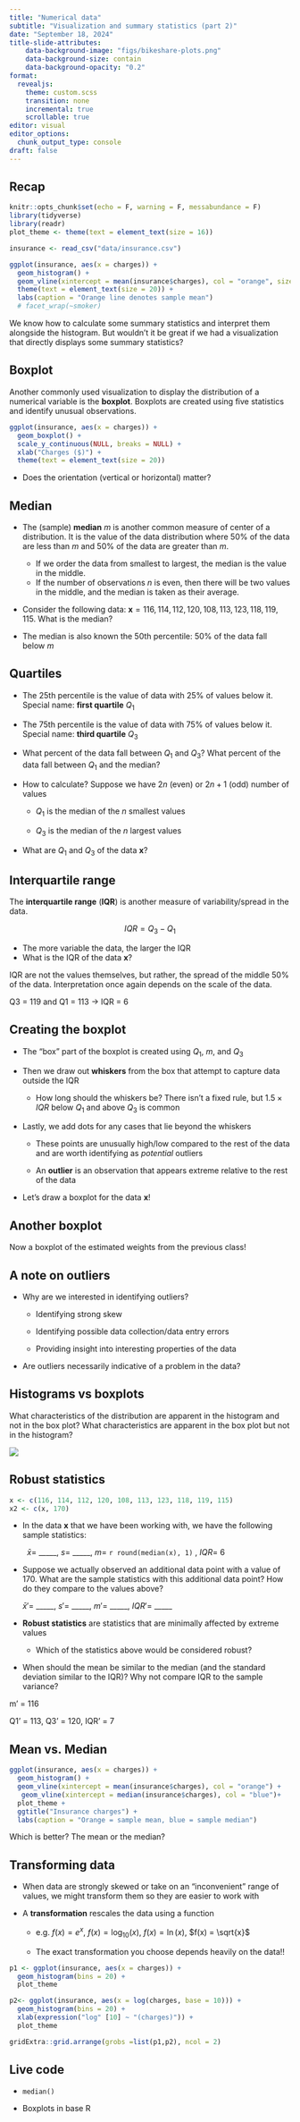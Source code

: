 ```yaml
---
title: "Numerical data"
subtitle: "Visualization and summary statistics (part 2)"
date: "September 18, 2024"
title-slide-attributes:
    data-background-image: "figs/bikeshare-plots.png"
    data-background-size: contain
    data-background-opacity: "0.2"
format: 
  revealjs:
    theme: custom.scss
    transition: none
    incremental: true
    scrollable: true
editor: visual
editor_options: 
  chunk_output_type: console
draft: false
---
```


## Recap

```r
knitr::opts_chunk$set(echo = F, warning = F, messabundance = F)
library(tidyverse)
library(readr)
plot_theme <- theme(text = element_text(size = 16))
```

```r
insurance <- read_csv("data/insurance.csv")

ggplot(insurance, aes(x = charges)) +
  geom_histogram() +
  geom_vline(xintercept = mean(insurance$charges), col = "orange", size = 2) +
  theme(text = element_text(size = 20)) +
  labs(caption = "Orange line denotes sample mean")
  # facet_wrap(~smoker)
```

We know how to calculate some summary statistics and interpret them alongside the histogram. But wouldn't it be great if we had a visualization that directly displays some summary statistics?

## Boxplot

Another commonly used visualization to display the distribution of a numerical variable is the **boxplot**. Boxplots are created using five statistics and identify unusual observations.

```r
ggplot(insurance, aes(x = charges)) +
  geom_boxplot() +
  scale_y_continuous(NULL, breaks = NULL) +
  xlab("Charges ($)") +
  theme(text = element_text(size = 20))
```

-   Does the orientation (vertical or horizontal) matter?

## Median

-   The (sample) **median** $m$ is another common measure of center of a distribution. It is the value of the data distribution where 50% of the data are less than $m$ and 50% of the data are greater than $m$.

    -   If we order the data from smallest to largest, the median is the value in the middle.
    -   If the number of observations $n$ is even, then there will be two values in the middle, and the median is taken as their average.

-   ::: discuss
    Consider the following data: $\boldsymbol{x} =116, 114, 112, 120, 108, 113, 123, 118, 119, 115$. What is the median?
    :::

-   The median is also known the 50th percentile: 50% of the data fall below $m$

## Quartiles

-   The 25th percentile is the value of data with 25% of values below it. Special name: **first quartile** $Q_{1}$

-   The 75th percentile is the value of data with 75% of values below it. Special name: **third quartile** $Q_{3}$

-   ::: discuss
    What percent of the data fall between $Q_{1}$ and $Q_{3}$? What percent of the data fall between $Q_{1}$ and the median?
    :::

-   How to calculate? Suppose we have $2n$ (even) or $2n + 1$ (odd) number of values

    -   $Q_{1}$ is the median of the $n$ smallest values

    -   $Q_{3}$ is the median of the $n$ largest values

-   ::: discuss
    What are $Q_{1}$ and $Q_{3}$ of the data $\boldsymbol{x}$?
    :::

## Interquartile range

The **interquartile range** (**IQR**) is another measure of variability/spread in the data.

$$
IQR = Q_{3} - Q_{1}
$$

-   The more variable the data, the larger the IQR
-   What is the IQR of the data $\boldsymbol{x}$?

::: notes
IQR are not the values themselves, but rather, the spread of the middle 50% of the data. Interpretation once again depends on the scale of the data.

Q3 = 119 and Q1 = 113 -\> IQR = 6
:::

## Creating the boxplot

-   The "box" part of the boxplot is created using $Q_{1}$, $m$, and $Q_{3}$

-   Then we draw out **whiskers** from the box that attempt to capture data outside the IQR

    -   How long should the whiskers be? There isn't a fixed rule, but $1.5 \times IQR$ below $Q_1$ and above $Q_{3}$ is common

-   Lastly, we add dots for any cases that lie beyond the whiskers

    -   These points are unusually high/low compared to the rest of the data and are worth identifying as *potential* outliers

    -   An **outlier** is an observation that appears extreme relative to the rest of the data

-   Let's draw a boxplot for the data $\boldsymbol{x}$!

## Another boxplot

Now a boxplot of the estimated weights from the previous class!

## A note on outliers

-   ::: discuss
    Why are we interested in identifying outliers?
    :::

    -   Identifying strong skew

    -   Identifying possible data collection/data entry errors

    -   Providing insight into interesting properties of the data

-   Are outliers necessarily indicative of a problem in the data?

## Histograms vs boxplots

::: discuss
What characteristics of the distribution are apparent in the histogram and not in the box plot? What characteristics are apparent in the box plot but not in the histogram?
:::

![](figs/04-hist_v_boxplot.png){fig-align="center"}

## Robust statistics

```r
x <- c(116, 114, 112, 120, 108, 113, 123, 118, 119, 115)
x2 <- c(x, 170)
```

-   In the data $\boldsymbol{x}$ that we have been working with, we have the following sample statistics:

::: fragment
$\qquad \bar{x} =$ \_\_\_\_\_, $s =$ \_\_\_\_\_, $m =$ `r round(median(x), 1)` , $IQR =$ 6
:::

-   ::: discuss
    Suppose we actually observed an additional data point with a value of $170$. What are the sample statistics with this additional data point? How do they compare to the values above?

    $\bar{x}' =$ \_\_\_\_\_, $s' =$ \_\_\_\_\_, $m' =$ \_\_\_\_\_, $IQR' =$ \_\_\_\_\_
    :::

-   **Robust statistics** are statistics that are minimally affected by extreme values

    -   Which of the statistics above would be considered robust?

-   ::: discuss
    When should the mean be similar to the median (and the standard deviation similar to the IQR)? Why not compare IQR to the sample variance?
    :::

::: notes
m' = 116

Q1' = 113, Q3' = 120, IQR' = 7
:::

## Mean vs. Median

```r
ggplot(insurance, aes(x = charges)) +
  geom_histogram() +
  geom_vline(xintercept = mean(insurance$charges), col = "orange") +
   geom_vline(xintercept = median(insurance$charges), col = "blue")+
  plot_theme +
  ggtitle("Insurance charges") +
  labs(caption = "Orange = sample mean, blue = sample median")
```

Which is better? The mean or the median?

````{=html}
<!--
## Comparing numerical data across groups

-   While we haven't yet discussed categorical data, it is common to want to visualize the distribution of a numerical variable across different groups/levels of a categorical variable

```r
p1 <- ggplot(insurance, aes(y = smoker, x = charges)) +
  geom_boxplot() +
  plot_theme

p2 <- ggplot(insurance, aes(x = charges, col = smoker, fill = smoker)) +
  geom_density(alpha = 0.3) +
  plot_theme

p3 <- ggplot(insurance, aes(x = charges)) +
  geom_histogram()+
  facet_wrap(~smoker) +
  theme(text =element_text(size = 14),
        axis.text.x = element_text(angle = 45))

gridExtra::grid.arrange(grobs =list(p1,p2,p3), ncol = 2)
```
-->
````

## Transforming data

-   When data are strongly skewed or take on an "inconvenient" range of values, we might transform them so they are easier to work with

-   A **transformation** rescales the data using a function

    -   e.g. $f(x) = e^x$, $f(x) = \log_{10}(x)$, $f(x) = \ln(x)$, $f(x) = \sqrt{x}$

    -   The exact transformation you choose depends heavily on the data!!

::: fragment
```r
p1 <- ggplot(insurance, aes(x = charges)) +
  geom_histogram(bins = 20) +
  plot_theme

p2<- ggplot(insurance, aes(x = log(charges, base = 10))) +
  geom_histogram(bins = 20) +
  xlab(expression("log" [10] ~ "(charges)")) +
  plot_theme

gridExtra::grid.arrange(grobs =list(p1,p2), ncol = 2)
```
:::

## Live code

-   `median()`

-   Boxplots in base R
